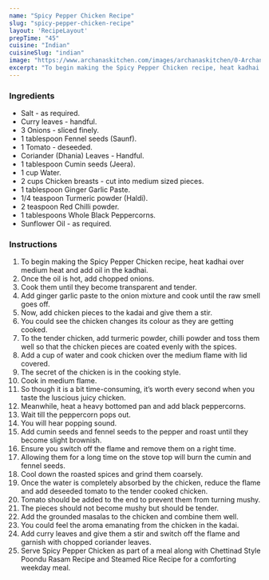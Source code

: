 ---
name: "Spicy Pepper Chicken Recipe"
slug: "spicy-pepper-chicken-recipe"
layout: 'RecipeLayout'
prepTime: "45"
cuisine: "Indian"
cuisineSlug: "indian"
image: "https://www.archanaskitchen.com/images/archanaskitchen/0-Archanas-Kitchen-Recipes/2020/Andhra_Pepper_Chicken_Recipe_1_1600.jpg"
excerpt: "To begin making the Spicy Pepper Chicken recipe, heat kadhai over medium heat and add oil in the kadhai"
---

### Ingredients

- Salt - as required.
- Curry leaves - handful.
- 3 Onions - sliced finely.
- 1 tablespoon Fennel seeds (Saunf).
- 1 Tomato - deseeded.
- Coriander (Dhania) Leaves - Handful.
- 1 tablespoon Cumin seeds (Jeera).
- 1 cup Water.
- 2 cups Chicken breasts - cut into medium sized pieces.
- 1 tablespoon Ginger Garlic Paste.
- 1/4 teaspoon Turmeric powder (Haldi).
- 2 teaspoon Red Chilli powder.
- 1 tablespoons Whole Black Peppercorns.
- Sunflower Oil - as required.

### Instructions

1. To begin making the Spicy Pepper Chicken recipe, heat kadhai over medium heat and add oil in the kadhai.
1. Once the oil is hot, add chopped onions.
1. Cook them until they become transparent and tender.
1. Add ginger garlic paste to the onion mixture and cook until the raw smell goes off.
1. Now, add chicken pieces to the kadai and give them a stir.
1. You could see the chicken changes its colour as they are getting cooked.
1. To the tender chicken, add turmeric powder, chilli powder and toss them well so that the chicken pieces are coated evenly with the spices.
1. Add a cup of water and cook chicken over the medium flame with lid covered.
1. The secret of the chicken is in the cooking style.
1. Cook in medium flame.
1. So though it is a bit time-consuming, it’s worth every second when you taste the luscious juicy chicken.
1. Meanwhile, heat a heavy bottomed pan and add black peppercorns.
1. Wait till the peppercorn pops out.
1. You will hear popping sound.
1. Add cumin seeds and fennel seeds to the pepper and roast until they become slight brownish.
1. Ensure you switch off the flame and remove them on a right time.
1. Allowing them for a long time on the stove top will burn the cumin and fennel seeds.
1. Cool down the roasted spices and grind them coarsely.
1. Once the water is completely absorbed by the chicken, reduce the flame and add deseeded tomato to the tender cooked chicken.
1. Tomato should be added to the end to prevent them from turning mushy.
1. The pieces should not become mushy but should be tender.
1. Add the grounded masalas to the chicken and combine them well.
1. You could feel the aroma emanating from the chicken in the kadai.
1. Add curry leaves and give them a stir and switch off the flame and garnish with chopped coriander leaves.
1. Serve Spicy Pepper Chicken as part of a meal along with Chettinad Style Poondu Rasam Recipe and Steamed Rice Recipe for a comforting weekday meal.
